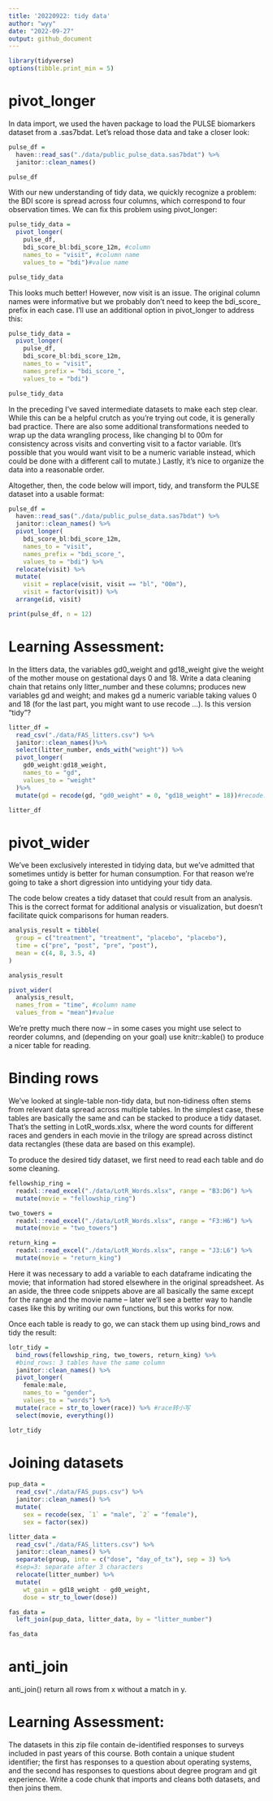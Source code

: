 ```yaml
---
title: '20220922: tidy data'
author: "wyy"
date: "2022-09-27"
output: github_document
---
```

```r
library(tidyverse)
options(tibble.print_min = 5)
```
#   pivot_longer
In data import, we used the haven package to load the PULSE biomarkers dataset from a .sas7bdat. Let’s reload those data and take a closer look:
```r
pulse_df = 
  haven::read_sas("./data/public_pulse_data.sas7bdat") %>%
  janitor::clean_names()

pulse_df
```
With our new understanding of tidy data, we quickly recognize a problem: the BDI score is spread across four columns, which correspond to four observation times. We can fix this problem using pivot_longer:
```r
pulse_tidy_data = 
  pivot_longer(
    pulse_df, 
    bdi_score_bl:bdi_score_12m, #column
    names_to = "visit", #column name
    values_to = "bdi")#value name

pulse_tidy_data
```
This looks much better! However, now visit is an issue. The original column names were informative but we probably don’t need to keep the bdi_score_ prefix in each case. I’ll use an additional option in pivot_longer to address this:

```r
pulse_tidy_data = 
  pivot_longer(
    pulse_df, 
    bdi_score_bl:bdi_score_12m,
    names_to = "visit", 
    names_prefix = "bdi_score_",
    values_to = "bdi")

pulse_tidy_data
```
In the preceding I’ve saved intermediate datasets to make each step clear. While this can be a helpful crutch as you’re trying out code, it is generally bad practice. There are also some additional transformations needed to wrap up the data wrangling process, like changing bl to 00m for consistency across visits and converting visit to a factor variable. (It’s possible that you would want visit to be a numeric variable instead, which could be done with a different call to mutate.) Lastly, it’s nice to organize the data into a reasonable order.

Altogether, then, the code below will import, tidy, and transform the PULSE dataset into a usable format:
```r
pulse_df = 
  haven::read_sas("./data/public_pulse_data.sas7bdat") %>%
  janitor::clean_names() %>%
  pivot_longer(
    bdi_score_bl:bdi_score_12m,
    names_to = "visit", 
    names_prefix = "bdi_score_",
    values_to = "bdi") %>%
  relocate(visit) %>%
  mutate(
    visit = replace(visit, visit == "bl", "00m"),
    visit = factor(visit)) %>%
  arrange(id, visit)

print(pulse_df, n = 12)
```
#   Learning Assessment: 
In the litters data, the variables gd0_weight and gd18_weight give the weight of the mother mouse on gestational days 0 and 18. Write a data cleaning chain that retains only litter_number and these columns; produces new variables gd and weight; and makes gd a numeric variable taking values 0 and 18 (for the last part, you might want to use recode …). Is this version “tidy”?
```r
litter_df = 
  read_csv("./data/FAS_litters.csv") %>%
  janitor::clean_names()%>%
  select(litter_number, ends_with("weight")) %>% 
  pivot_longer(
    gd0_weight:gd18_weight,
    names_to = "gd",
    values_to = "weight"
  )%>%
  mutate(gd = recode(gd, "gd0_weight" = 0, "gd18_weight" = 18))#recode:gd0_weight全部改成0

litter_df
```
#   pivot_wider
We’ve been exclusively interested in tidying data, but we’ve admitted that sometimes untidy is better for human consumption. For that reason we’re going to take a short digression into untidying your tidy data.

The code below creates a tidy dataset that could result from an analysis. This is the correct format for additional analysis or visualization, but doesn’t facilitate quick comparisons for human readers.

```r
analysis_result = tibble(
  group = c("treatment", "treatment", "placebo", "placebo"),
  time = c("pre", "post", "pre", "post"),
  mean = c(4, 8, 3.5, 4)
)

analysis_result
```

```r
pivot_wider(
  analysis_result, 
  names_from = "time", #column name
  values_from = "mean")#value
```
We’re pretty much there now – in some cases you might use select to reorder columns, and (depending on your goal) use knitr::kable() to produce a nicer table for reading.

#   Binding rows
We’ve looked at single-table non-tidy data, but non-tidiness often stems from relevant data spread across multiple tables. In the simplest case, these tables are basically the same and can be stacked to produce a tidy dataset. That’s the setting in LotR_words.xlsx, where the word counts for different races and genders in each movie in the trilogy are spread across distinct data rectangles (these data are based on this example).

To produce the desired tidy dataset, we first need to read each table and do some cleaning.

```r
fellowship_ring = 
  readxl::read_excel("./data/LotR_Words.xlsx", range = "B3:D6") %>%
  mutate(movie = "fellowship_ring")

two_towers = 
  readxl::read_excel("./data/LotR_Words.xlsx", range = "F3:H6") %>%
  mutate(movie = "two_towers")

return_king = 
  readxl::read_excel("./data/LotR_Words.xlsx", range = "J3:L6") %>%
  mutate(movie = "return_king")
```
Here it was necessary to add a variable to each dataframe indicating the movie; that information had stored elsewhere in the original spreadsheet. As an aside, the three code snippets above are all basically the same except for the range and the movie name – later we’ll see a better way to handle cases like this by writing our own functions, but this works for now.

Once each table is ready to go, we can stack them up using bind_rows and tidy the result:
```r
lotr_tidy = 
  bind_rows(fellowship_ring, two_towers, return_king) %>% 
  #bind_rows: 3 tables have the same column
  janitor::clean_names() %>%
  pivot_longer(
    female:male,
    names_to = "gender", 
    values_to = "words") %>%
  mutate(race = str_to_lower(race)) %>% #race转小写
  select(movie, everything()) 

lotr_tidy
```
#   Joining datasets
```r
pup_data = 
  read_csv("./data/FAS_pups.csv") %>%
  janitor::clean_names() %>%
  mutate(
    sex = recode(sex, `1` = "male", `2` = "female"),
    sex = factor(sex)) 
```

```r
litter_data = 
  read_csv("./data/FAS_litters.csv") %>%
  janitor::clean_names() %>%
  separate(group, into = c("dose", "day_of_tx"), sep = 3) %>%
  #sep=3: separate after 3 characters
  relocate(litter_number) %>%
  mutate(
    wt_gain = gd18_weight - gd0_weight,
    dose = str_to_lower(dose))
```

```r
fas_data = 
  left_join(pup_data, litter_data, by = "litter_number")

fas_data
```
#   anti_join
anti_join() return all rows from x without a match in y.

#   Learning Assessment: 
The datasets in this zip file contain de-identified responses to surveys included in past years of this course. Both contain a unique student identifier; the first has responses to a question about operating systems, and the second has responses to questions about degree program and git experience. Write a code chunk that imports and cleans both datasets, and then joins them.